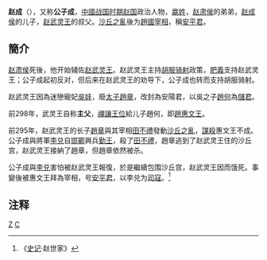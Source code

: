 {{Infobox 先秦人物
|名稱=趙成
|图像=
|图说=
|姓=[[姬姓|姬]]
|氏=趙
|名=成
|字=
|别名=
|别字=
|諡号=
|官位=[[宰相|宰相]]
|爵位=安平君
|子女=
|時代=[[戰國時期|戰國時期]]
|國家=[[趙國|趙國]]
|身份=
|出生日期=
|逝世日期=
}}
'''赵成'''（{{bd|？||？||catIdx=Z趙}}），又称'''公子成'''，[[中國|中國]][[战国时期|战国时期]][[赵国|赵国]]政治人物，[[嬴姓|嬴姓]]，[[赵肃侯|赵肃侯]]的弟弟，[[赵成侯|赵成侯]]的儿子，[[赵武灵王|赵武灵王]]的叔父。[[沙丘之亂|沙丘之亂]]後为[[趙國|趙國]][[宰相|宰相]]，稱[[安平君|安平君]]。

==簡介==
[[赵肃侯|赵肃侯]]死後，他开始辅佐[[赵武灵王|赵武灵王]]。赵武灵王主持[[胡服骑射|胡服骑射]]政策，[[肥義|肥義]]支持赵武灵王；公子成起初反对，但后来在赵武灵王的劝导下，公子成也转而支持胡服骑射。

赵武灵王因為迷戀寵妃[[趙惠后|吳娃]]，廢[[储君|太子]][[公子章|趙章]]，改封為安陽君，以吳之子[[趙惠文王|趙何]]為[[儲君|儲君]]。

前298年，武灵王自称'''主父'''，[[禪讓|禪讓]][[王位|王位]]給儿子趙何，即[[趙惠文王|趙惠文王]]。

前295年，赵武灵王的长子[[安陽君_(趙國)|趙章]]與其宰相[[田不禮|田不禮]]發動[[沙丘之亂|沙丘之亂]]，[[謀殺|謀殺]]惠文王不成。公子成與將軍[[李兑|李兑]]自[[邯鄲|邯鄲]]興兵[[勤王|勤王]]，殺了[[田不禮|田不禮]]，趙章逃到了赵武灵王住的沙丘宫，赵武灵王接納了趙章，但趙章依然被杀。

公子成與[[李兑|李兑]]害怕被赵武灵王報復，於是繼續包围沙丘宫，赵武灵王因而饿死。事變後被惠文王拜為宰相，号[[安平君|安平君]]，以李兑为[[司寇|司寇]]。<ref>《[[史记|史记]]·赵世家》</ref>

==注释==
{{Reflist}}

[[Category:春秋战国政治人物|Z]]
[[Category:赵姓|C]]